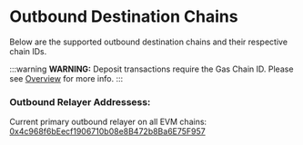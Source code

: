
# Outbound Destination Chains

Below are the supported outbound destination chains and their respective chain IDs.

:::warning
**WARNING:** Deposit transactions require the Gas Chain ID. Please see [Overview](/gas/overview) for more info.
:::

### Outbound Relayer Addressess:

Current primary outbound relayer on all EVM chains: [0x4c968f6bEecf1906710b08e8B472b8Ba6E75F957](https://etherscan.io/address/0x4c968f6bEecf1906710b08e8B472b8Ba6E75F957)

<ChainTableWrapper />
